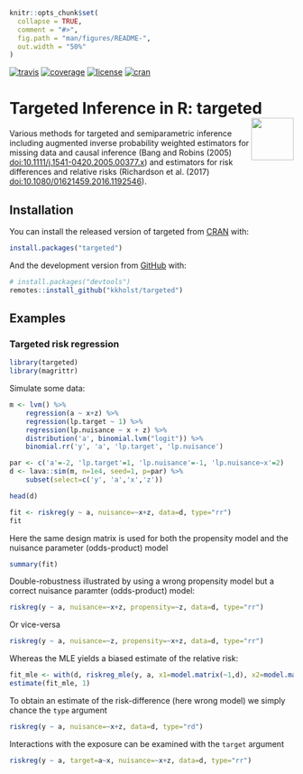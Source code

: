 <!-- README.md is generated from README.Rmd. Please edit that file -->


```r
knitr::opts_chunk$set(
  collapse = TRUE,
  comment = "#>",
  fig.path = "man/figures/README-",
  out.width = "50%"
)
```

<!-- badges: start -->
  [![travis](https://travis-ci.com/kkholst/targeted.svg?branch=master)](https://travis-ci.com/kkholst/targeted)
  [![coverage](https://codecov.io/github/kkholst/targeted/coverage.svg?branch=master)](https://codecov.io/github/kkholst/targeted?branch=master)
  [![license](https://img.shields.io/badge/License-Apache%202.0-blue.svg)](https://opensource.org/licenses/Apache-2.0)
  [![cran](https://www.r-pkg.org/badges/version-last-release/targeted)](https://cranlogs.r-pkg.org/downloads/total/last-month/targeted)
<!-- badges: end -->


# Targeted Inference in R: targeted <a href="https://targetlib.org/r/"><img src="man/figures/logo.svg" align="right" height="75" /></a>

Various methods for targeted and semiparametric inference including
augmented inverse probability weighted estimators for missing data and
causal inference (Bang and Robins (2005)
<doi:10.1111/j.1541-0420.2005.00377.x>) and estimators for risk
differences and relative risks (Richardson et al. (2017)
<doi:10.1080/01621459.2016.1192546>).

## Installation

You can install the released version of targeted from [CRAN](<https://CRAN.R-project.org>) with:

```r
install.packages("targeted")
```

And the development version from [GitHub](<https://github.com/kkholst/targeted>) with:

```r
# install.packages("devtools")
remotes::install_github("kkholst/targeted")
```

## Examples


### Targeted risk regression

```r
library(targeted)
library(magrittr)
```

Simulate some data:

```r
m <- lvm() %>%
    regression(a ~ x+z) %>%
    regression(lp.target ~ 1) %>%
    regression(lp.nuisance ~ x + z) %>%
    distribution('a', binomial.lvm("logit")) %>%
    binomial.rr('y', 'a', 'lp.target', 'lp.nuisance')

par <- c('a'=-2, 'lp.target'=1, 'lp.nuisance'=-1, 'lp.nuisance~x'=2)
d <- lava::sim(m, n=1e4, seed=1, p=par) %>%
    subset(select=c('y', 'a','x','z'))

head(d)
```

```r
fit <- riskreg(y ~ a, nuisance=~x+z, data=d, type="rr")
fit
```

Here the same design matrix is used for both the propensity model and
the nuisance parameter (odds-product) model

```r
summary(fit)
```

Double-robustness illustrated by using a wrong propensity
model but a correct nuisance paramter (odds-product) model:

```r
riskreg(y ~ a, nuisance=~x+z, propensity=~z, data=d, type="rr")
```

Or vice-versa

```r
riskreg(y ~ a, nuisance=~z, propensity=~x+z, data=d, type="rr")
```

Whereas the MLE yields a biased estimate of the relative risk:

```r
fit_mle <- with(d, riskreg_mle(y, a, x1=model.matrix(~1,d), x2=model.matrix(~z, d)))
estimate(fit_mle, 1)
```

To obtain an estimate of the risk-difference (here wrong model) we simply chance the `type` argument

```r
riskreg(y ~ a, nuisance=~x+z, data=d, type="rd")
```


Interactions with the exposure can be examined with the `target` argument

```r
riskreg(y ~ a, target=a~x, nuisance=~x+z, data=d, type="rr")
```
